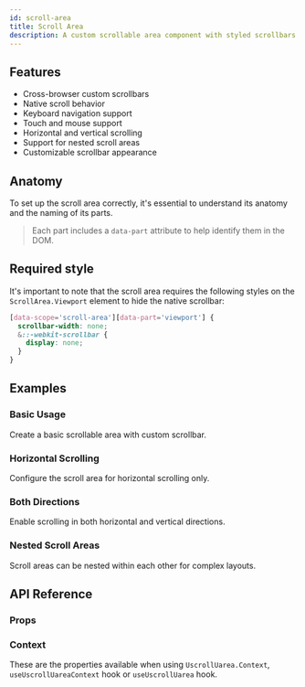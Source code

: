 ```yaml
---
id: scroll-area
title: Scroll Area
description: A custom scrollable area component with styled scrollbars.
---
```


<ComponentPreview id="ScrollArea" />

## Features

- Cross-browser custom scrollbars
- Native scroll behavior
- Keyboard navigation support
- Touch and mouse support
- Horizontal and vertical scrolling
- Support for nested scroll areas
- Customizable scrollbar appearance

## Anatomy

To set up the scroll area correctly, it's essential to understand its anatomy and the naming of its parts.

> Each part includes a `data-part` attribute to help identify them in the DOM.

<Anatomy id="scroll-area" />

## Required style

It's important to note that the scroll area requires the following styles on the `ScrollArea.Viewport` element to hide
the native scrollbar:

```css
[data-scope='scroll-area'][data-part='viewport'] {
  scrollbar-width: none;
  &::-webkit-scrollbar {
    display: none;
  }
}
```

## Examples

### Basic Usage

Create a basic scrollable area with custom scrollbar.

<Example id="basic" />

### Horizontal Scrolling

Configure the scroll area for horizontal scrolling only.

<Example id="horizontal" />

### Both Directions

Enable scrolling in both horizontal and vertical directions.

<Example id="both-directions" />

### Nested Scroll Areas

Scroll areas can be nested within each other for complex layouts.

<Example id="nested" />

## API Reference

### Props

<ComponentTypes id="scroll-area" />

### Context

These are the properties available when using `UscrollUarea.Context`, `useUscrollUareaContext` hook or `useUscrollUarea` hook.

<ContextType id="scroll-area" />
